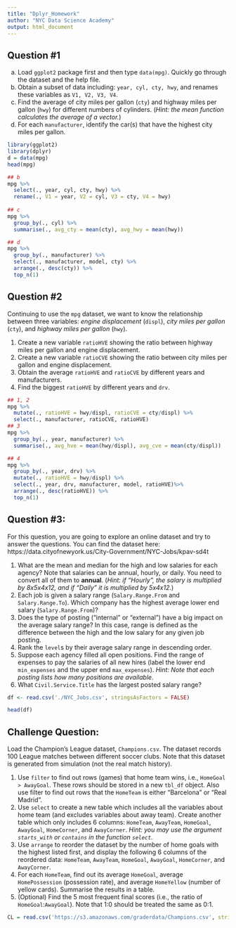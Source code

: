 ```yaml
---
title: "Dplyr_Homework"
author: "NYC Data Science Academy"
output: html_document
---
```

## Question #1	

(a) Load `ggplot2` package first and then type `data(mpg)`. Quickly go through the dataset and the help file.
(b) Obtain a subset of data including: `year, cyl, cty, hwy`, and renames these variables as `V1, V2, V3, V4`.
(c) Find the average of city miles per gallon (`cty`) and highway miles per gallon (`hwy`) for different numbers of cylinders. (*Hint: the mean function calculates the average of a vector.*)
(d) For each `manufacturer`, identify the car(s) that have the highest city miles per gallon.


```r
library(ggplot2)
library(dplyr)
d = data(mpg)
head(mpg)

## b
mpg %>% 
  select(., year, cyl, cty, hwy) %>%
  rename(., V1 = year, V2 = cyl, V3 = cty, V4 = hwy)
 
## c
mpg %>%
  group_by(., cyl) %>%
  summarise(., avg_cty = mean(cty), avg_hwy = mean(hwy))

## d
mpg %>%
  group_by(., manufacturer) %>%
  select(., manufacturer, model, cty) %>%
  arrange(., desc(cty)) %>%
  top_n(1)

```

## Question #2

Continuing to use the `mpg` dataset, we want to know the relationship between three variables: *engine displacement* (`displ`), *city miles per gallon* (`cty`), and *highway miles per gallon* (`hwy`).

1. Create a new variable `ratioHVE` showing the ratio between highway miles per gallon and engine displacement.
2. Create a new variable `ratioCVE` showing the ratio between city miles per gallon and engine displacement.
3. Obtain the average `ratioHVE` and `ratioCVE` by different years and manufacturers.
4. Find the biggest `ratioHVE` by different years and `drv`.


```r
## 1, 2
mpg %>%
  mutate(., ratioHVE = hwy/displ, ratioCVE = cty/displ) %>%
  select(., manufacturer, ratioCVE, ratioHVE)
## 3
mpg %>%
  group_by(., year, manufacturer) %>%
  summarise(., avg_hve = mean(hwy/displ), avg_cve = mean(cty/displ))

## 4
mpg %>%
  group_by(., year, drv) %>%
  mutate(., ratioHVE = hwy/displ) %>%
  select(., year, drv, manufacturer, model, ratioHVE)%>%
  arrange(., desc(ratioHVE)) %>%
  top_n(1)
```


## Question #3:

For this question, you are going to explore an online dataset and try to answer the questions. You can find the dataset here: https://data.cityofnewyork.us/City-Government/NYC-Jobs/kpav-sd4t

1. What are the mean and median for the high and low salaries for each agency? Note that salaries can be annual, hourly, or daily. You need to convert all of them to **annual**. (*Hint: if "Hourly", the salary is multiplied by 8x5x4x12, and if "Daily" it is multiplied by 5x4x12.*)
2. Each job is given a salary range (`Salary.Range.From` and `Salary.Range.To`). Which company has the highest average lower end salary (`Salary.Range.From`)?
3. Does the type of posting ("internal" or "external") have a big impact on the average salary range? In this case, range is defined as the difference between the high and the low salary for any given job posting.
4. Rank the `level`s by their average salary range in descending order.
5. Suppose each agency filled all open positions. Find the range of expenses to pay the salaries of all new hires (label the lower end `min_expenses` and the upper end `max_expenses`). *Hint: Note that each posting lists how many positions are available*.
6. What `Civil.Service.Title` has the largest posted salary range?

```r
df <- read.csv('./NYC_Jobs.csv', stringsAsFactors = FALSE)

head(df)
```


## Challenge Question: 


Load the Champion's League dataset, `Champions.csv`. The dataset records 100 League matches between different soccer clubs. Note that this dataset is generated from simulation (not the real match history).

1. Use `filter` to find out rows (games) that home team wins, i.e., `HomeGoal > AwayGoal`. These rows should be stored in a new `tbl_df` object. Also use filter to find out rows that the `HomeTeam` is either "Barcelona" or "Real Madrid".
2. Use `select` to create a new table which includes all the variables about home team (and excludes variables about away team). Create another table which only includes 6 columns: `HomeTeam`, `AwayTeam`, `HomeGoal`, `AwayGoal`, `HomeCorner`, and `AwayCorner`. *Hint: you may use the argument `starts_with` or `contains` in the function `select`.*
3. Use `arrange` to reorder the dataset by the number of home goals with the highest listed first, and display the following 6 columns of the reordered data: `HomeTeam`, `AwayTeam`, `HomeGoal`, `AwayGoal`, `HomeCorner`, and `AwayCorner`.
4. For each `HomeTeam`, find out its average `HomeGoal`, average `HomePossession` (possession rate), and average `HomeYellow` (number of yellow cards). Summarise the results in a table.
5. (Optional) Find the 5 most frequent final scores (i.e., the ratio of `HomeGoal`:`AwayGoal`). Note that 1:0 should be treated the same as 0:1.

```r
CL = read.csv('https://s3.amazonaws.com/graderdata/Champions.csv', stringsAsFactors=FALSE)
```
